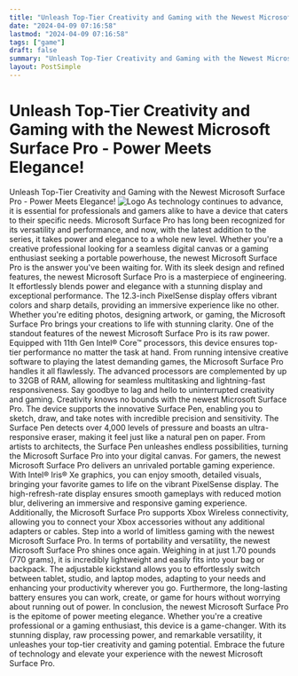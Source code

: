 ```yaml
---
title: "Unleash Top-Tier Creativity and Gaming with the Newest Microsoft Surface Pro - Power Meets Elegance!"
date: "2024-04-09 07:16:58"
lastmod: "2024-04-09 07:16:58"
tags: ["game"]
draft: false
summary: "Unleash Top-Tier Creativity and Gaming with the Newest Microsoft Surface Pro - Power Meets Elegance!"
layout: PostSimple
---
```

# Unleash Top-Tier Creativity and Gaming with the Newest Microsoft Surface Pro - Power Meets Elegance!
Unleash Top-Tier Creativity and Gaming with the Newest Microsoft Surface Pro - Power Meets Elegance!
<img alt="Logo" class="lazyImg" data-src="https://cdn.seniorsselection.com/upload-logo/Unleash-Top-Tier-Creativity-and-Gaming-with-the-Newest-Microsoft-Surface-Pro.webp" src="/statics/image/loading.webp"/>
As technology continues to advance, it is essential for professionals and gamers alike to have a device that caters to their specific needs. Microsoft Surface Pro has long been recognized for its versatility and performance, and now, with the latest addition to the series, it takes power and elegance to a whole new level. Whether you're a creative professional looking for a seamless digital canvas or a gaming enthusiast seeking a portable powerhouse, the newest Microsoft Surface Pro is the answer you've been waiting for.
With its sleek design and refined features, the newest Microsoft Surface Pro is a masterpiece of engineering. It effortlessly blends power and elegance with a stunning display and exceptional performance. The 12.3-inch PixelSense display offers vibrant colors and sharp details, providing an immersive experience like no other. Whether you're editing photos, designing artwork, or gaming, the Microsoft Surface Pro brings your creations to life with stunning clarity.
One of the standout features of the newest Microsoft Surface Pro is its raw power. Equipped with 11th Gen Intel® Core™ processors, this device ensures top-tier performance no matter the task at hand. From running intensive creative software to playing the latest demanding games, the Microsoft Surface Pro handles it all flawlessly. The advanced processors are complemented by up to 32GB of RAM, allowing for seamless multitasking and lightning-fast responsiveness. Say goodbye to lag and hello to uninterrupted creativity and gaming.
Creativity knows no bounds with the newest Microsoft Surface Pro. The device supports the innovative Surface Pen, enabling you to sketch, draw, and take notes with incredible precision and sensitivity. The Surface Pen detects over 4,000 levels of pressure and boasts an ultra-responsive eraser, making it feel just like a natural pen on paper. From artists to architects, the Surface Pen unleashes endless possibilities, turning the Microsoft Surface Pro into your digital canvas.
For gamers, the newest Microsoft Surface Pro delivers an unrivaled portable gaming experience. With Intel® Iris® Xe graphics, you can enjoy smooth, detailed visuals, bringing your favorite games to life on the vibrant PixelSense display. The high-refresh-rate display ensures smooth gameplays with reduced motion blur, delivering an immersive and responsive gaming experience. Additionally, the Microsoft Surface Pro supports Xbox Wireless connectivity, allowing you to connect your Xbox accessories without any additional adapters or cables. Step into a world of limitless gaming with the newest Microsoft Surface Pro.
In terms of portability and versatility, the newest Microsoft Surface Pro shines once again. Weighing in at just 1.70 pounds (770 grams), it is incredibly lightweight and easily fits into your bag or backpack. The adjustable kickstand allows you to effortlessly switch between tablet, studio, and laptop modes, adapting to your needs and enhancing your productivity wherever you go. Furthermore, the long-lasting battery ensures you can work, create, or game for hours without worrying about running out of power.
In conclusion, the newest Microsoft Surface Pro is the epitome of power meeting elegance. Whether you're a creative professional or a gaming enthusiast, this device is a game-changer. With its stunning display, raw processing power, and remarkable versatility, it unleashes your top-tier creativity and gaming potential. Embrace the future of technology and elevate your experience with the newest Microsoft Surface Pro.
        